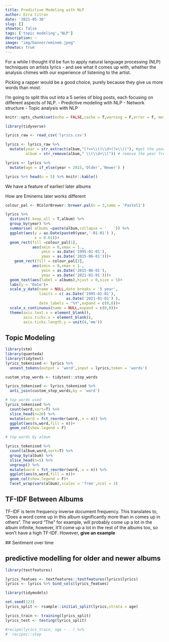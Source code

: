 ```yaml
---
title: Predictive Modeling with NLP
author: Ezra Citron
date: '2021-05-30'
slug: []
showtoc: false
tags: ['topic modeling','NLP']
description: ~
image: "img/banner/eminem.jpeg"
showtoc: true
---
```

For a while I thought it'd be fun to apply natural language processing (NLP) techniques on artists lyrics - and see what it comes up with, whether the analysis chimes with our experience of listening to the artist.

Picking a rapper would be a good choice, purely because they give us more words than most.

I'm going to split this out into a 5 series of blog posts, each focusing on different aspects of NLP.
- Predictive modeling with NLP
- Network structure
- Topic analysis with NLP

```r
knitr::opts_chunk$set(echo = FALSE,cache = T,warning = F,error = F, message = F)
```

```r
library(tidyverse)
```

```r
lyrics_raw <- read_csv('lyrics.csv')

lyrics <- lyrics_raw %>%
  mutate(year = str_extract(album,"(?<=\\()\\d+(?=\\))"), #get the year from album
         album = str_remove(album," \\(\\d+\\)")) # remove the year from album

lyrics <- lyrics %>%
  mutate(age = if_else(year < 2015,'Older','Newer') )
```


```r
lyrics %>% head(n = 5) %>% knitr::kable()
```


We have a feature of earlier/ later albums

How are Eminems later works different

```r


colour_pal <- RColorBrewer::brewer.pal(n = 3,name = 'Pastel1')

lyrics %>%
  distinct(.keep_all = T,album) %>%
  group_by(year) %>%
  summarise( albums =paste(album,collapse = '   ')) %>%
  ggplot(aes(y = as.Date(paste0(year,'-01-01') ),
             x = 0.01))+
  geom_rect(fill =colour_pal[1],
            aes(xmin = 0,xmax = 1.,
                ymin = as.Date('1995-01-01'),
                ymax = as.Date('2015-06-01')))+
    geom_rect(fill = colour_pal[3],
            aes(xmin = 0,xmax = 1.,
                ymin = as.Date('2015-06-01'),
                ymax = as.Date('2021-01-01')))+
  geom_text(aes(label = albums),hjust = 0,size = 5)+
  labs(y = 'Date')+
  scale_y_date(name = NULL,date_breaks = '5 year',
               limits = c( as.Date('1995-01-01'),
                           as.Date('2021-01-01') ),
               date_labels = "%Y",expand = c(0,0))+
  scale_x_continuous(name = NULL,expand = c(0,0))+
  theme(axis.text.x = element_blank(),
        axis.ticks.x = element_blank(),
        axis.ticks.length.y = unit(4,'mm'))
```


## Topic Modeling

```r

library(stm)
library(quanteda)
library(tidytext)
lyrics_tokenised <- lyrics %>%
  unnest_tokens(output = 'word',input = lyrics,token = 'words')

custom_stop_words <- tidytext::stop_words

lyrics_tokenised <- lyrics_tokenised %>%
  anti_join(custom_stop_words,by = 'word')

# top words used
lyrics_tokenised %>%
  count(word,sort=T) %>%
  slice_head(n=20) %>%
  mutate(word = fct_reorder(word,.x = n)) %>%
  ggplot(aes(n,word,fill = n))+
  geom_col(show.legend = F)

# top words by album

lyrics_tokenised %>%
  count(album,word,sort=T) %>%
  group_by(album) %>%
  slice_head(n=5) %>%
  ungroup() %>%
  mutate(word = fct_reorder(word,.x = n)) %>%
  ggplot(aes(n,word,fill = n))+
  geom_col(show.legend = F)+
  facet_wrap(vars(album),scales = 'free',ncol = 3)

```


## TF-IDF Between Albums
 TF-IDF is term frequency inverse document frequency. This translates to, "Does a word come up in this album significantly more than in comes up in others". The word "The" for example, will probably come up a lot in the album infinite, however, it'll come up a lot in the rest of the albums too, so won't have a high TF-IDF. However, **give an example**

 ## Sentiment over time


## predictive modelling for older and newer albums

```r
library(textfeatures)

lyrics_featues <- textfeatures::textfeatures(lyrics$lyrics)
lyrics <- lyrics %>% bind_cols(lyrics_featues)

```


```r
library(tidymodels)

set.seed(123)
lyrics_split <- rsample::initial_split(lyrics,strata = age)

lyrics_train <- training(lyrics_split)
lyrics_test <- testing(lyrics_split)

```

```r

#recipe(lyrics_train, age ~ . ) %>%
#  recipes::step

```
